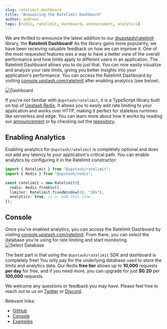 ```yaml
---
slug: ratelimit-dashboard
title: "Announcing the Ratelimit Dashboard"
author: andreas
tags: [redis, ratelimit, dashboard, announcement, analytics]
---
```


We are thrilled to announce the latest addition to our
[@upstash/ratelimit](https://github.com/upstash/ratelimit) library, the
**Ratelimit Dashboard**! As the library gains more popularity, we have been
receiving valuable feedback on how we can improve it. One of the most requested
features was a way to have a better view of the overall performance and how
limits apply to different users in an application. The Ratelimit Dashboard
allows you to do just that. You can now easily visualize and analyze your rate
limits, giving you better insights into your application's performance. You can
access the Ratelimit Dashboard by visiting
[console.upstash.com/ratelimit](https://console.upstash.com/ratelimit) after
enabling analytics (see below).

![Dashboard](/blog/ratelimit-dashboard/dashboard.png)

If you're not familiar with `@upstash/ratelimit`, it is a TypeScript library
built on top of [Upstash Redis](https://upstash.com/). It allows you to easily
add rate limiting to your application and works over HTTP, making it perfect for
stateless runtimes like serverless and edge. You can learn more about how it
works by reading our [announcement](/blog/upstash-ratelimit) or by checking out
the [repository](https://github.com/upsatsh/ratelimit).

## Enabling Analytics

Enabling analytics for `@upstash/ratelimit` is completely optional and does not
add any latency to your application's critical path. You can enable analytics by
configuring it in the Ratelimit constructor:

```ts
import { Ratelimit } from "@upstash/ratelimit";
import { Redis } from "@upstash/redis";

const ratelimit = new Ratelimit({
  redis: Redis.fromEnv(),
  limiter: Ratelimit.fixedWindow(10, "10s"),
  analytics: true, // <- add this line
});
```

## Console

Once you've enabled analytics, you can access the Ratelimit Dashboard by
visiting [console.upstash.com/ratelimit](https://console.upstash.com/ratelimit).
From there, you can select the database you're using for rate limiting and start
monitoring. ![Select Database](/blog/ratelimit-dashboard/select-db.png)

The best part is that using the `@upstash/ratelimit` SDK and dashboard is
completely free! You only pay for the underlying database used to store the
limits and analytics data. Our Redis **free tier** allows up to **10,000**
requests **per day** for free, and if you need more, you can upgrade for just
**$0.20** per **100,000** requests.

We welcome any questions or feedback you may have. Please feel free to reach out
to us on [Twitter](https://twitter.com/upstash) or
[Discord](https://discord.gg/w9SenAtbme).

Relevant links:

- [GitHub](https://github.com/upstash/ratelimit)
- [Console](https://console.upstash.com/rate-limit)
- [Examples](https://github.com/upstash/ratelimit/tree/main/examples)
